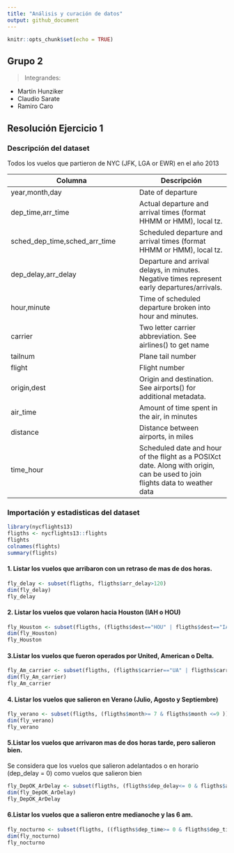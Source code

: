 ---
title: "Análisis y curación de datos"
output: github_document
---

```{r setup, include=FALSE}
knitr::opts_chunk$set(echo = TRUE)
```

## Grupo 2

> Integrandes:

* Martín Hunziker
* Claudio Sarate
* Ramiro Caro

## Resolución Ejercicio 1

### Descripción del dataset

Todos los vuelos que partieron de NYC (JFK, LGA or EWR) en el año 2013

Columna           | Descripción
------------------| -------------
year,month,day    | Date of departure 
dep_time,arr_time | Actual departure and arrival times (format HHMM or HMM), local tz.
sched_dep_time,sched_arr_time | Scheduled departure and arrival times (format HHMM or HMM), local tz.
dep_delay,arr_delay | Departure and arrival delays, in minutes. Negative times represent early departures/arrivals.
hour,minute | Time of scheduled departure broken into hour and minutes.
carrier | Two letter carrier abbreviation. See airlines() to get name
tailnum | Plane tail number
flight  | Flight number
origin,dest | Origin and destination. See airports() for additional metadata.
air_time | Amount of time spent in the air, in minutes
distance | Distance between airports, in miles
time_hour |Scheduled date and hour of the flight as a POSIXct date. Along with origin, can be used to join flights data to weather data

### Importación y estadisticas del dataset


```{r summary}
library(nycflights13)
fligths <- nycflights13::flights
flights
colnames(flights)
summary(flights)
```


#### 1. Listar los vuelos que arribaron con un retraso de mas de dos horas.

```{r Pregunta 1}
fly_delay <- subset(fligths, fligths$arr_delay>120)
dim(fly_delay)
fly_delay
```

#### 2. Listar los vuelos que volaron hacia Houston (IAH o HOU)
```{r Pregunta 2}
fly_Houston <- subset(fligths, (fligths$dest=="HOU" | fligths$dest=="IAH"))
dim(fly_Houston)
fly_Houston
```

#### 3.Listar los vuelos que fueron operados por United, American o Delta.
```{r Pregunta 3}
fly_Am_carrier <- subset(fligths, (fligths$carrier=="UA" | fligths$carrier=="AA" | fligths$carrier=="DL"))
dim(fly_Am_carrier)
fly_Am_carrier

```

#### 4. Listar los vuelos que salieron en Verano (Julio, Agosto y Septiembre)

```{r Pregunta 4}
fly_verano <- subset(fligths, (fligths$month>= 7 & fligths$month <=9 ))
dim(fly_verano)
fly_verano

```
#### 5.Listar los vuelos que arrivaron mas de dos horas tarde, pero salieron bien.

Se considera que los vuelos que salieron adelantados o en horario (dep_delay = 0) como vuelos que salieron bien

```{r Pregunta 5}
fly_DepOK_ArDelay <- subset(fligths, (fligths$dep_delay<= 0 & fligths$arr_delay >=120 ))
dim(fly_DepOK_ArDelay)
fly_DepOK_ArDelay

```

#### 6.Listar los vuelos que a salieron entre medianoche y las 6 am.

```{r Pregunta 6}
fly_nocturno <- subset(fligths, ((fligths$dep_time>= 0 & fligths$dep_time<= 600) | fligths$dep_time ==2400))
dim(fly_nocturno)
fly_nocturno

```
